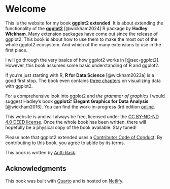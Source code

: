 # Welcome {.unnumbered}

This is the website for my book **ggplot2 extended**. It is about extending the functionality of the [**ggplot2**](https://ggplot2.tidyverse.org/) [@wickham2024] R package by **Hadley Wickham**. Many extension packages have come out since the release of ggplot2. This book is about how to use them to make the most out of the whole ggplot2 ecosystem. And which of the many extensions to use in the first place.

I will go through the very basics of how ggplot2 works in [@sec-ggplot2]. However, this book assumes some basic understanding of R and ggplot2.

If you're just starting with R, **R for Data Science** [@wickham2023a] is a good first stop. The book even contains [three chapters](https://r4ds.hadley.nz/visualize) on visualizing data with ggplot2.

For a comprehensive look into ggplot2 and *the grammar of graphics* I would suggest Hadley’s book **ggplot2: Elegant Graphics for Data Analysis** [@wickham2016]. You can find the work-in-progress 3rd edition [online](https://ggplot2-book.org/).

This website is and will always be free, licensed under the [CC BY-NC-ND 4.0 DEED license](https://creativecommons.org/licenses/by-nc-nd/4.0/). Once the whole book has been written, there will hopefully be a physical copy of the book available. Stay tuned!

Please note that ggplot2 extended uses a [Contributor Code of Conduct](https://www.contributor-covenant.org/version/2/1/code_of_conduct/). By contributing to this book, you agree to abide by its terms.

This book is written by [Antti Rask](https://www.linkedin.com/in/anttirask/).

## Acknowledgments

This book was built with [Quarto](https://quarto.org/) and is hosted on [Netlify](https://www.netlify.com/).
